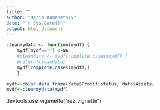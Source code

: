 ```yaml
---
title: ""
author: "Maria Kamenetsky"
date: "`r Sys.Date()`"
output: html_document
---
```





```r

cleanmydata <- function(mydf) {
    mydf[mydf==""] <-NA
    #cleandata <- mydf[complete.cases(mydf),]
    #return(cleandata)
    mydf[complete.cases(mydf),]
    }

mydf<-cbind.data.frame(data$Profit.status, data$Assets)
mydf<-cleanmydata(mydf)

```


devtools:use_vigenette("rez_vignette")